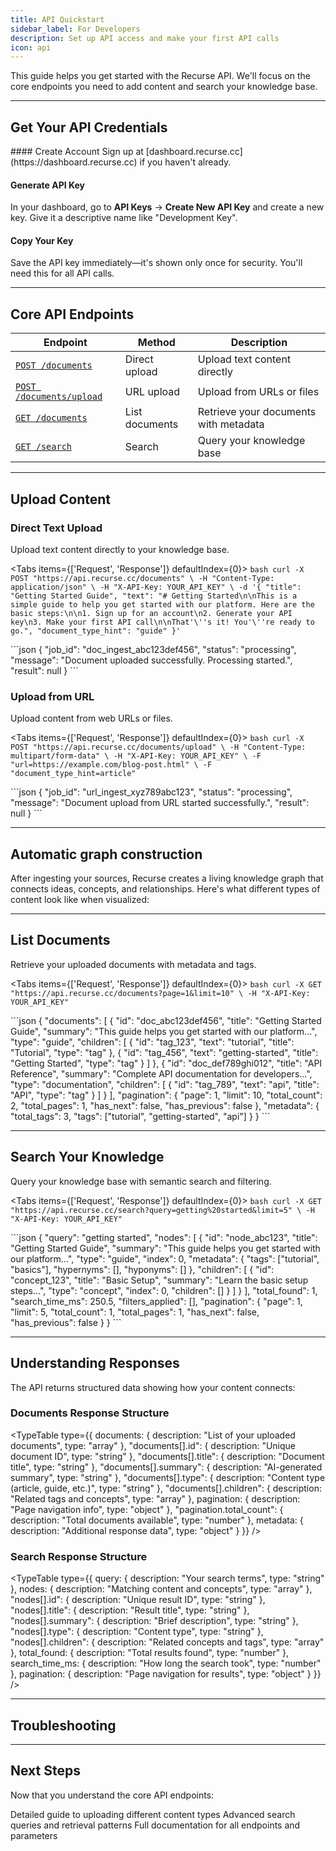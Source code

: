 ```yaml
---
title: API Quickstart
sidebar_label: For Developers
description: Set up API access and make your first API calls
icon: api
---
```


This guide helps you get started with the Recurse API. We'll focus on the core endpoints you need to add content and search your knowledge base.

---

## Get Your API Credentials

<div className='fd-steps [&_h4]:fd-step'>
#### Create Account
Sign up at [dashboard.recurse.cc](https://dashboard.recurse.cc) if you haven't already.

#### Generate API Key
In your dashboard, go to **API Keys** → **Create New API Key** and create a new key. Give it a descriptive name like "Development Key".

#### Copy Your Key
Save the API key immediately—it's shown only once for security. You'll need this for all API calls.
</div>

---

## Core API Endpoints

| Endpoint | Method | Description |
|----------|--------|-------------|
| [`POST /documents`](/docs/api-documentation/documents/post) | Direct upload | Upload text content directly |
| [`POST /documents/upload`](/docs/api-documentation/documents/upload-post) | URL upload | Upload from URLs or files |
| [`GET /documents`](/docs/api-documentation/documents/get) | List documents | Retrieve your documents with metadata |
| [`GET /search`](/docs/api-documentation/search/get) | Search | Query your knowledge base |

---

## Upload Content

### Direct Text Upload
Upload text content directly to your knowledge base.

<Tabs items={['Request', 'Response']} defaultIndex={0}>
  <Tab value="Request">
    ```bash
    curl -X POST "https://api.recurse.cc/documents" \
      -H "Content-Type: application/json" \
      -H "X-API-Key: YOUR_API_KEY" \
      -d '{
        "title": "Getting Started Guide",
        "text": "# Getting Started\n\nThis is a simple guide to help you get started with our platform. Here are the basic steps:\n\n1. Sign up for an account\n2. Generate your API key\n3. Make your first API call\n\nThat'\''s it! You'\''re ready to go.",
        "document_type_hint": "guide"
      }'
    ```
  </Tab>

  <Tab value="Response">
    ```json
    {
      "job_id": "doc_ingest_abc123def456",
      "status": "processing",
      "message": "Document uploaded successfully. Processing started.",
      "result": null
    }
    ```
  </Tab>
</Tabs>

### Upload from URL
Upload content from web URLs or files.

<Tabs items={['Request', 'Response']} defaultIndex={0}>
  <Tab value="Request">
    ```bash
    curl -X POST "https://api.recurse.cc/documents/upload" \
      -H "Content-Type: multipart/form-data" \
      -H "X-API-Key: YOUR_API_KEY" \
      -F "url=https://example.com/blog-post.html" \
      -F "document_type_hint=article"
    ```
  </Tab>

  <Tab value="Response">
    ```json
    {
      "job_id": "url_ingest_xyz789abc123",
      "status": "processing",
      "message": "Document upload from URL started successfully.",
      "result": null
    }
    ```
  </Tab>
</Tabs>

---

## Automatic graph construction

After ingesting your sources, Recurse creates a living knowledge graph
that connects ideas, concepts, and relationships. Here's what different
types of content look like when visualized:

<ExampleGraphs />

---

## List Documents

Retrieve your uploaded documents with metadata and tags.

<Tabs items={['Request', 'Response']} defaultIndex={0}>
  <Tab value="Request">
    ```bash
    curl -X GET "https://api.recurse.cc/documents?page=1&limit=10" \
      -H "X-API-Key: YOUR_API_KEY"
    ```
  </Tab>

  <Tab value="Response">
    ```json
    {
      "documents": [
        {
          "id": "doc_abc123def456",
          "title": "Getting Started Guide",
          "summary": "This guide helps you get started with our platform...",
          "type": "guide",
          "children": [
            {
              "id": "tag_123",
              "text": "tutorial",
              "title": "Tutorial",
              "type": "tag"
            },
            {
              "id": "tag_456",
              "text": "getting-started",
              "title": "Getting Started",
              "type": "tag"
            }
          ]
        },
        {
          "id": "doc_def789ghi012",
          "title": "API Reference",
          "summary": "Complete API documentation for developers...",
          "type": "documentation",
          "children": [
            {
              "id": "tag_789",
              "text": "api",
              "title": "API",
              "type": "tag"
            }
          ]
        }
      ],
      "pagination": {
        "page": 1,
        "limit": 10,
        "total_count": 2,
        "total_pages": 1,
        "has_next": false,
        "has_previous": false
      },
      "metadata": {
        "total_tags": 3,
        "tags": ["tutorial", "getting-started", "api"]
      }
    }
    ```
  </Tab>
</Tabs>

---

## Search Your Knowledge

Query your knowledge base with semantic search and filtering.

<Tabs items={['Request', 'Response']} defaultIndex={0}>
  <Tab value="Request">
    ```bash
    curl -X GET "https://api.recurse.cc/search?query=getting%20started&limit=5" \
      -H "X-API-Key: YOUR_API_KEY"
    ```
  </Tab>

  <Tab value="Response">
    ```json
    {
      "query": "getting started",
      "nodes": [
        {
          "id": "node_abc123",
          "title": "Getting Started Guide",
          "summary": "This guide helps you get started with our platform...",
          "type": "guide",
          "index": 0,
          "metadata": {
            "tags": ["tutorial", "basics"],
            "hypernyms": [],
            "hyponyms": []
          },
          "children": [
            {
              "id": "concept_123",
              "title": "Basic Setup",
              "summary": "Learn the basic setup steps...",
              "type": "concept",
              "index": 0,
              "children": []
            }
          ]
        }
      ],
      "total_found": 1,
      "search_time_ms": 250.5,
      "filters_applied": [],
      "pagination": {
        "page": 1,
        "limit": 5,
        "total_count": 1,
        "total_pages": 1,
        "has_next": false,
        "has_previous": false
      }
    }
    ```
  </Tab>
</Tabs>

---

## Understanding Responses

The API returns structured data showing how your content connects:

### Documents Response Structure
<TypeTable
  type={{
    documents: {
      description: "List of your uploaded documents",
      type: "array"
    },
    "documents[].id": {
      description: "Unique document ID",
      type: "string"
    },
    "documents[].title": {
      description: "Document title",
      type: "string"
    },
    "documents[].summary": {
      description: "AI-generated summary",
      type: "string"
    },
    "documents[].type": {
      description: "Content type (article, guide, etc.)",
      type: "string"
    },
    "documents[].children": {
      description: "Related tags and concepts",
      type: "array"
    },
    pagination: {
      description: "Page navigation info",
      type: "object"
    },
    "pagination.total_count": {
      description: "Total documents available",
      type: "number"
    },
    metadata: {
      description: "Additional response data",
      type: "object"
    }
  }}
/>

### Search Response Structure
<TypeTable
  type={{
    query: {
      description: "Your search terms",
      type: "string"
    },
    nodes: {
      description: "Matching content and concepts",
      type: "array"
    },
    "nodes[].id": {
      description: "Unique result ID",
      type: "string"
    },
    "nodes[].title": {
      description: "Result title",
      type: "string"
    },
    "nodes[].summary": {
      description: "Brief description",
      type: "string"
    },
    "nodes[].type": {
      description: "Content type",
      type: "string"
    },
    "nodes[].children": {
      description: "Related concepts and tags",
      type: "array"
    },
    total_found: {
      description: "Total results found",
      type: "number"
    },
    search_time_ms: {
      description: "How long the search took",
      type: "number"
    },
    pagination: {
      description: "Page navigation for results",
      type: "object"
    }
  }}
/>

---

## Troubleshooting

<FAQ items="api-authentication,api-rate-limits,search-not-finding-content,search-depth-parameter" />

---

## Next Steps

Now that you understand the core API endpoints:

<Cards>
  <Card href="/docs/guide/Adding%20Content/via-api" title="Adding Content via API">
    Detailed guide to uploading different content types
  </Card>
  <Card href="/docs/guide/Retrieving%20Content/via-api" title="Retrieving Content via API">
    Advanced search queries and retrieval patterns
  </Card>
  <Card href="/docs/api-documentation/documents" title="Complete API Reference">
    Full documentation for all endpoints and parameters
  </Card>
</Cards>
